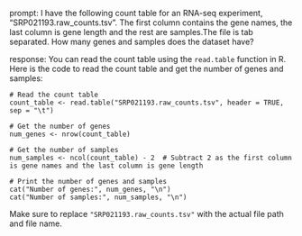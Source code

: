 prompt:
I have the following count table for an RNA-seq experiment, "SRP021193.raw_counts.tsv". The first column contains the gene names, the last column is gene length and the rest are samples.The file is tab separated. How many genes and samples does the dataset have?

response:
You can read the count table using the `read.table` function in R. Here is the code to read the count table and get the number of genes and samples:

```
# Read the count table
count_table <- read.table("SRP021193.raw_counts.tsv", header = TRUE, sep = "\t")

# Get the number of genes
num_genes <- nrow(count_table)

# Get the number of samples
num_samples <- ncol(count_table) - 2  # Subtract 2 as the first column is gene names and the last column is gene length

# Print the number of genes and samples
cat("Number of genes:", num_genes, "\n")
cat("Number of samples:", num_samples, "\n")
```

Make sure to replace `"SRP021193.raw_counts.tsv"` with the actual file path and file name.
